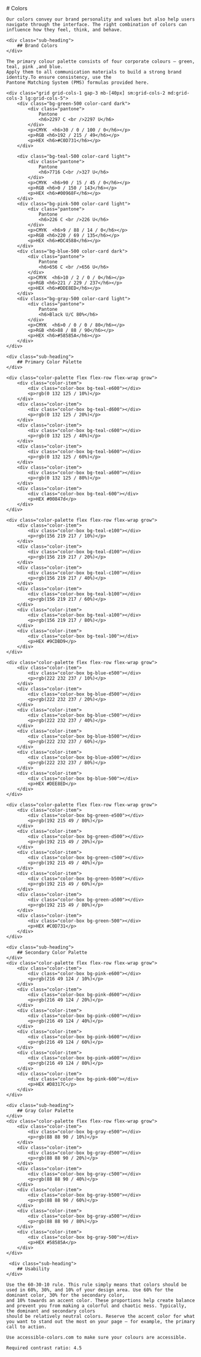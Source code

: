 

<Meta title="Brand Identity/Color" />

<div className="main-container">
    <div className="heading">
        # Colors
    </div>

    Our colors convey our brand personality and values but also help users navigate through the interface. The right combination of colors can influence how they feel, think, and behave.

    <div class="sub-heading">
        ## Brand Colors
    </div>

    The primary colour palette consists of four corporate colours – green, teal, pink ,and blue.
    Apply them to all communication materials to build a strong brand identity.To ensure consistency, use the
    Pantone Matching System (PMS) formulas provided here.

    <div class="grid grid-cols-1 gap-3 mb-[40px] sm:grid-cols-2 md:grid-cols-3 lg:grid-cols-5">
        <div class="bg-green-500 color-card dark">
            <div class="pantone">
                Pantone
                <h6>2297 C <br />2297 U</h6>
            </div>
            <p>CMYK  <h6>30 / 0 / 100 / 0</h6></p>
            <p>RGB <h6>192 / 215 / 49</h6></p>
            <p>HEX <h6>#C0D731</h6></p>
        </div>

        <div class="bg-teal-500 color-card light">
            <div class="pantone">
                Pantone
                <h6>7716 C<br />327 U</h6>
            </div>
            <p>CMYK  <h6>90 / 15 / 45 / 0</h6></p>
            <p>RGB <h6>0 / 150 / 143</h6></p>
            <p>HEX <h6>#00968F</h6></p>
        </div>
        <div class="bg-pink-500 color-card light">
            <div class="pantone">
                Pantone
                <h6>226 C <br />226 U</h6>
            </div>
            <p>CMYK  <h6>9 / 88 / 14 / 0</h6></p>
            <p>RGB <h6>220 / 69 / 135</h6></p>
            <p>HEX <h6>#DC4588</h6></p>
        </div>
        <div class="bg-blue-500 color-card dark">
            <div class="pantone">
                Pantone
                <h6>656 C <br />656 U</h6>
            </div>
            <p>CMYK  <h6>10 / 2 / 0 / 0</h6></p>
            <p>RGB <h6>221 / 229 / 237</h6></p>
            <p>HEX <h6>#DDE8ED</h6></p>
        </div>
        <div class="bg-gray-500 color-card light">
            <div class="pantone">
                Pantone
                <h6>Black U/C 80%</h6>
            </div>
            <p>CMYK  <h6>0 / 0 / 0 / 80</h6></p>
            <p>RGB <h6>88 / 88 / 90</h6></p>
            <p>HEX <h6>#58585A</h6></p>
        </div>
    </div>

    <div class="sub-heading">
        ## Primary Color Palette
    </div>

    <div class="color-palette flex flex-row flex-wrap grow">
        <div class="color-item">
            <div class="color-box bg-teal-e600"></div>
            <p>rgb(0 132 125 / 10%)</p>
        </div>
        <div class="color-item">
            <div class="color-box bg-teal-d600"></div>
            <p>rgb(0 132 125 / 20%)</p>
        </div>
        <div class="color-item">
            <div class="color-box bg-teal-c600"></div>
            <p>rgb(0 132 125 / 40%)</p>
        </div>
        <div class="color-item">
            <div class="color-box bg-teal-b600"></div>
            <p>rgb(0 132 125 / 60%)</p>
        </div>
        <div class="color-item">
            <div class="color-box bg-teal-a600"></div>
            <p>rgb(0 132 125 / 80%)</p>
        </div>
        <div class="color-item">
            <div class="color-box bg-teal-600"></div>
            <p>HEX #00847d</p>
        </div>
    </div>

    <div class="color-palette flex flex-row flex-wrap grow">
        <div class="color-item">
            <div class="color-box bg-teal-e100"></div>
            <p>rgb(156 219 217 / 10%)</p>
        </div>
        <div class="color-item">
            <div class="color-box bg-teal-d100"></div>
            <p>rgb(156 219 217 / 20%)</p>
        </div>
        <div class="color-item">
            <div class="color-box bg-teal-c100"></div>
            <p>rgb(156 219 217 / 40%)</p>
        </div>
        <div class="color-item">
            <div class="color-box bg-teal-b100"></div>
            <p>rgb(156 219 217 / 60%)</p>
        </div>
        <div class="color-item">
            <div class="color-box bg-teal-a100"></div>
            <p>rgb(156 219 217 / 80%)</p>
        </div>
        <div class="color-item">
            <div class="color-box bg-teal-100"></div>
            <p>HEX #9CDBD9</p>
        </div>
    </div>

    <div class="color-palette flex flex-row flex-wrap grow">
        <div class="color-item">
            <div class="color-box bg-blue-e500"></div>
            <p>rgb(222 232 237 / 10%)</p>
        </div>
        <div class="color-item">
            <div class="color-box bg-blue-d500"></div>
            <p>rgb(222 232 237 / 20%)</p>
        </div>
        <div class="color-item">
            <div class="color-box bg-blue-c500"></div>
            <p>rgb(222 232 237 / 40%)</p>
        </div>
        <div class="color-item">
            <div class="color-box bg-blue-b500"></div>
            <p>rgb(222 232 237 / 60%)</p>
        </div>
        <div class="color-item">
            <div class="color-box bg-blue-a500"></div>
            <p>rgb(222 232 237 / 80%)</p>
        </div>
        <div class="color-item">
            <div class="color-box bg-blue-500"></div>
            <p>HEX #DEE8ED</p>
        </div>
    </div>

    <div class="color-palette flex flex-row flex-wrap grow">
        <div class="color-item">
            <div class="color-box bg-green-e500"></div>
            <p>rgb(192 215 49 / 80%)</p>
        </div>
        <div class="color-item">
            <div class="color-box bg-green-d500"></div>
            <p>rgb(192 215 49 / 20%)</p>
        </div>
        <div class="color-item">
            <div class="color-box bg-green-c500"></div>
            <p>rgb(192 215 49 / 40%)</p>
        </div>
        <div class="color-item">
            <div class="color-box bg-green-b500"></div>
            <p>rgb(192 215 49 / 60%)</p>
        </div>
        <div class="color-item">
            <div class="color-box bg-green-a500"></div>
            <p>rgb(192 215 49 / 80%)</p>
        </div>
        <div class="color-item">
            <div class="color-box bg-green-500"></div>
            <p>HEX #C0D731</p>
        </div>
    </div>

    <div class="sub-heading">
        ## Secondary Color Palette
    </div>
    <div class="color-palette flex flex-row flex-wrap grow">
        <div class="color-item">
            <div class="color-box bg-pink-e600"></div>
            <p>rgb(216 49 124 / 10%)</p>
        </div>
        <div class="color-item">
            <div class="color-box bg-pink-d600"></div>
            <p>rgb(216 49 124 / 20%)</p>
        </div>
        <div class="color-item">
            <div class="color-box bg-pink-c600"></div>
            <p>rgb(216 49 124 / 40%)</p>
        </div>
        <div class="color-item">
            <div class="color-box bg-pink-b600"></div>
            <p>rgb(216 49 124 / 60%)</p>
        </div>
        <div class="color-item">
            <div class="color-box bg-pink-a600"></div>
            <p>rgb(216 49 124 / 80%)</p>
        </div>
        <div class="color-item">
            <div class="color-box bg-pink-600"></div>
            <p>HEX #D8317C</p>
        </div>
    </div>

    <div class="sub-heading">
        ## Gray Color Palette
    </div>
    <div class="color-palette flex flex-row flex-wrap grow">
        <div class="color-item">
            <div class="color-box bg-gray-e500"></div>
            <p>rgb(88 88 90 / 10%)</p>
        </div>
        <div class="color-item">
            <div class="color-box bg-gray-d500"></div>
            <p>rgb(88 88 90 / 20%)</p>
        </div>
        <div class="color-item">
            <div class="color-box bg-gray-c500"></div>
            <p>rgb(88 88 90 / 40%)</p>
        </div>
        <div class="color-item">
            <div class="color-box bg-gray-b500"></div>
            <p>rgb(88 88 90 / 60%)</p>
        </div>
        <div class="color-item">
            <div class="color-box bg-gray-a500"></div>
            <p>rgb(88 88 90 / 80%)</p>
        </div>
        <div class="color-item">
            <div class="color-box bg-gray-500"></div>
            <p>HEX #58585A</p>
        </div>
    </div>

     <div class="sub-heading">
        ## Usability
    </div>

    Use the 60-30-10 rule. This rule simply means that colors should be used in 60%, 30%, and 10% of your design area. Use 60% for the dominant color, 30% for the secondary color,
    and 10% towards an accent color. These proportions help create balance and prevent you from making a colorful and chaotic mess. Typically, the dominant and secondary colors
    should be relatively neutral colors. Reserve the accent color for what you want to stand out the most on your page — for example, the primary call to action.

    Use accessible-colors.com to make sure your colours are accessible.

    Required contrast ratio: 4.5
</div>